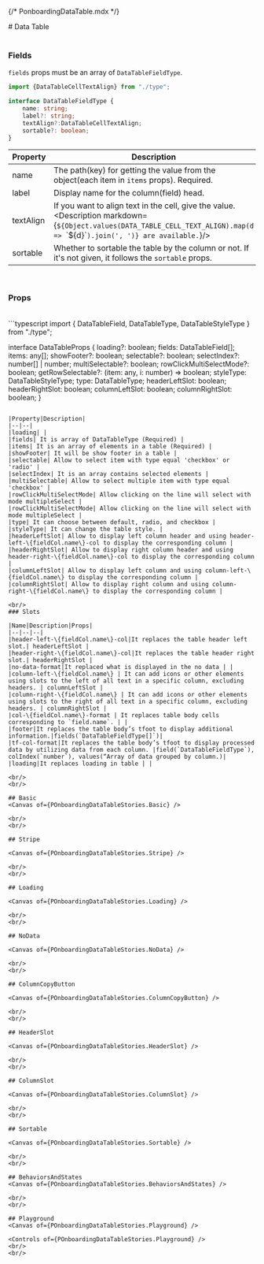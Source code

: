 

{/* PonboardingDataTable.mdx */}




<Meta of={POnboardingDataTableStories} />
# Data Table
<br/>
<br/>

### Fields

`fields` props must be an array of `DataTableFieldType`. <br/>

```typescript
import {DataTableCellTextAlign} from "./type";

interface DataTableFieldType {
    name: string;
    label?: string;
    textAlign?:DataTableCellTextAlign;
    sortable?: boolean;
}
```
|Property|Description|
|--|--|
|name|The path(key) for getting the value from the object(each item in `items` props). Required.|
|label|Display name for the column(field) head.|
|textAlign|If you want to align text in the cell, give the value. <Description markdown={`${Object.values(DATA_TABLE_CELL_TEXT_ALIGN).map(d => `\`${d}\``).join(', ')} are available.`}/> |
|sortable|Whether to sortable the table by the column or not. If it's not given, it follows the `sortable` props.|
<br/>

### Props

<br/>
```typescript
import { DataTableField, DataTableType, DataTableStyleType } from "./type";

interface DataTableProps {
    loading?: boolean;
    fields: DataTableField[];
    items: any[];
    showFooter?: boolean;
    selectable?: boolean;
    selectIndex?: number[] | number;
    multiSelectable?: boolean;
    rowClickMultiSelectMode?: boolean;
    getRowSelectable?: (item: any, i: number) => boolean;
    styleType: DataTableStyleType;
    type: DataTableType;
    headerLeftSlot: boolean;
    headerRightSlot: boolean;
    columnLeftSlot: boolean;
    columnRightSlot: boolean;
}
```

|Property|Description|
|--|--|
|loading| |
|fields| It is array of DataTableType (Required) |
|items| It is an array of elements in a table (Required) |
|showFooter| It will be show footer in a table |
|selectable| Allow to select item with type equal 'checkbox' or 'radio' |
|selectIndex| It is an array contains selected elements |
|multiSelectable| Allow to select multiple item with type equal 'checkbox' |
|rowClickMultiSelectMode| Allow clicking on the line will select with mode multipleSelect |
|rowClickMultiSelectMode| Allow clicking on the line will select with mode multipleSelect |
|type| It can choose between default, radio, and checkbox |
|styleType| It can change the table style. |
|headerLeftSlot| Allow to display left column header and using header-left-\{fieldCol.name\}-col to display the corresponding column |
|headerRightSlot| Allow to display right column header and using header-right-\{fieldCol.name\}-col to display the corresponding column |
|columnLeftSlot| Allow to display left column and using column-left-\{fieldCol.name\} to display the corresponding column |
|columnRightSlot| Allow to display right column and using column-right-\{fieldCol.name\} to display the corresponding column |

<br/>
### Slots

|Name|Description|Props|
|--|--|--|
|header-left-\{fieldCol.name\}-col|It replaces the table header left slot.| headerLeftSlot |
|header-right-\{fieldCol.name\}-col|It replaces the table header right slot.| headerRightSlot |
|no-data-format|It replaced what is displayed in the no data | |
|column-left-\{fieldCol.name\} | It can add icons or other elements using slots to the left of all text in a specific column, excluding headers. | columnLeftSlot |
|column-right-\{fieldCol.name\} | It can add icons or other elements using slots to the right of all text in a specific column, excluding headers. | columnRightSlot |
|col-\{fieldCol.name\}-format | It replaces table body cells corresponding to `field.name`. | |
|footer|It replaces the table body’s tfoot to display additional information.|fields(`DataTableFieldType[]`)|
|tf-col-format|It replaces the table body’s tfoot to display processed data by utilizing data from each column. |field(`DataTableFieldType`), colIndex(`number`), values(“Array of data grouped by column.)|
|loading|It replaces loading in table | |

<br/>
<br/>

## Basic
<Canvas of={POnboardingDataTableStories.Basic} />

<br/>
<br/>

## Stripe

<Canvas of={POnboardingDataTableStories.Stripe} />

<br/>
<br/>

## Loading

<Canvas of={POnboardingDataTableStories.Loading} />

<br/>
<br/>

## NoData

<Canvas of={POnboardingDataTableStories.NoData} />

<br/>
<br/>

## ColumnCopyButton

<Canvas of={POnboardingDataTableStories.ColumnCopyButton} />

<br/>
<br/>

## HeaderSlot

<Canvas of={POnboardingDataTableStories.HeaderSlot} />

<br/>
<br/>

## ColumnSlot

<Canvas of={POnboardingDataTableStories.ColumnSlot} />

<br/>
<br/>

## Sortable

<Canvas of={POnboardingDataTableStories.Sortable} />

<br/>
<br/>

## BehaviorsAndStates
<Canvas of={POnboardingDataTableStories.BehaviorsAndStates} />

<br/>
<br/>

## Playground
<Canvas of={POnboardingDataTableStories.Playground} />

<Controls of={POnboardingDataTableStories.Playground} />
<br/>
<br/>

